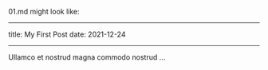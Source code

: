 01.md might look like:

---

title: My First Post
date: 2021-12-24

---

Ullamco et nostrud magna commodo nostrud ...
